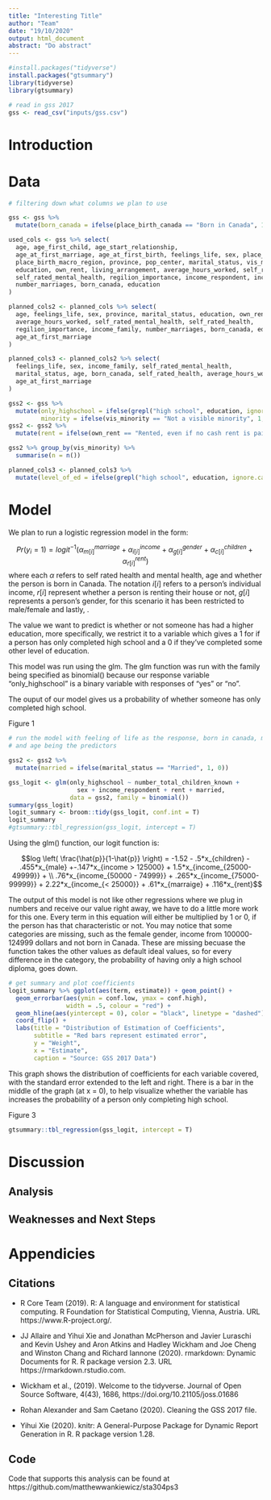 ```yaml
---
title: "Interesting Title"
author: "Team"
date: "19/10/2020"
output: html_document
abstract: "Do abstract"
---
```


```r
#install.packages("tidyverse")
install.packages("gtsummary")
library(tidyverse)
library(gtsummary)
```


```r
# read in gss 2017
gss <- read_csv("inputs/gss.csv")
```


# Introduction

# Data

```r
# filtering down what columns we plan to use

gss <- gss %>% 
  mutate(born_canada = ifelse(place_birth_canada == "Born in Canada", 1, 0))

used_cols <- gss %>% select(
  age, age_first_child, age_start_relationship, 
  age_at_first_marriage, age_at_first_birth, feelings_life, sex, place_birth_canada,
  place_birth_macro_region, province, pop_center, marital_status, vis_minority, 
  education, own_rent, living_arrangement, average_hours_worked, self_rated_health,
  self_rated_mental_health, regilion_importance, income_respondent, income_family,
  number_marriages, born_canada, education
)

planned_cols2 <- planned_cols %>% select(
  age, feelings_life, sex, province, marital_status, education, own_rent,
  average_hours_worked, self_rated_mental_health, self_rated_health, 
  regilion_importance, income_family, number_marriages, born_canada, education,
  age_at_first_marriage
)

planned_cols3 <- planned_cols2 %>% select(
  feelings_life, sex, income_family, self_rated_mental_health,
  marital_status, age, born_canada, self_rated_health, average_hours_worked, education,
  age_at_first_marriage
)

gss2 <- gss %>% 
  mutate(only_highschool = ifelse(grepl("high school", education, ignore.case = T), 1, 0),
         minority = ifelse(vis_minority == "Not a visible minority", 1, 0))
gss2 <- gss2 %>% 
  mutate(rent = ifelse(own_rent == "Rented, even if no cash rent is paid", 1, 0))

gss2 %>% group_by(vis_minority) %>% 
  summarise(n = n())

planned_cols3 <- planned_cols3 %>% 
  mutate(level_of_ed = ifelse(grepl("high school", education, ignore.case = T), 1, 0)) 
```

# Model

We plan to run a logistic regression model in the form:

$$Pr(y_i = 1) = logit^{-1} \left( \alpha^{marriage}_{m[i]} + \alpha^{income}_{i[i]} + \alpha^{gender}_{g[i]} + \alpha^{children}_{c[i]} + \alpha^{rent}_{r[i]}\right)$$
where each $\alpha$ refers to self rated health and mental health, age and whether the person is born in Canada. The notation $i[i]$ refers to a person's individual income, $r[i]$ represent whether a person is renting their house or not, $g[i]$ represents a person's gender, for this scenario it has been restricted to male/female and lastly, .

The value we want to predict is whether or not someone has had a higher education, more specifically, we restrict it to a variable which gives a 1 for if a person has only completed high school and a 0 if they've completed some other level of education.

This model was run using the glm. The glm function was run with the family being specified as binomial() because our response variable "only_highschool" is a binary variable with responses of "yes" or "no".

The ouput of our model gives us a probability of whether someone has only completed high school. 

Figure 1
```r
# run the model with feeling of life as the response, born in canada, mental health, 
# and age being the predictors

gss2 <- gss2 %>% 
  mutate(married = ifelse(marital_status == "Married", 1, 0))

gss_logit <- glm(only_highschool ~ number_total_children_known +
                   sex + income_respondent + rent + married,
                 data = gss2, family = binomial())
summary(gss_logit)
logit_summary <- broom::tidy(gss_logit, conf.int = T)
logit_summary
#gtsummary::tbl_regression(gss_logit, intercept = T)
```

Using the glm() function, our logit function is:

$$log \left( \frac{\hat{p}}{1-\hat{p}} \right) = -1.52 - .5*x_{children}
- .455*x_{male} +-.147*x_{income > 125000} + 1.5*x_{income_{25000-49999}} + \\ .76*x_{income_{50000 - 74999}} + .265*x_{income_{75000-99999}} + 2.22*x_{income_{< 25000}} + .61*x_{marraige} + .116*x_{rent}$$

The output of this model is not like other regressions where we plug in numbers and receive our value right away, we have to do a little more work for this one. Every term in this equation will either be multiplied by 1 or 0, if the person has that characteristic or not. You may notice that some categories are missing, such as the female gender, income from 100000-124999 dollars and not born in Canada. These are missing becuase the function takes the other values as default ideal values, so for every difference in the category, the probability of having only a high school diploma, goes down.


```r
# get summary and plot coefficients
logit_summary %>% ggplot(aes(term, estimate)) + geom_point() + 
  geom_errorbar(aes(ymin = conf.low, ymax = conf.high),
                width = .5, colour = "red") +
  geom_hline(aes(yintercept = 0), color = "black", linetype = "dashed") +
  coord_flip() + 
  labs(title = "Distribution of Estimation of Coefficients",
       subtitle = "Red bars represent estimated error",
       y = "Weight",
       x = "Estimate",
       caption = "Source: GSS 2017 Data")
```

This graph shows the distribution of coefficients for each variable covered, with the standard error extended to the left and right. There is a bar in the middle of the graph (at x = 0), to help visualize whether the variable has increases the probability of a person only completing high school.

Figure 3
```r
gtsummary::tbl_regression(gss_logit, intercept = T)
```


# Discussion

## Analysis

## Weaknesses and Next Steps

# Appendicies

## Citations

- R Core Team (2019). R: A language and environment for statistical computing. R Foundation for
  Statistical Computing, Vienna, Austria. URL https://www.R-project.org/.
  
- JJ Allaire and Yihui Xie and Jonathan McPherson and Javier Luraschi and Kevin Ushey and Aron
  Atkins and Hadley Wickham and Joe Cheng and Winston Chang and Richard Iannone (2020).
  rmarkdown: Dynamic Documents for R. R package version 2.3. URL https://rmarkdown.rstudio.com.

- Wickham et al., (2019). Welcome to the tidyverse. Journal of Open Source Software, 4(43),
  1686, https://doi.org/10.21105/joss.01686
  
- Rohan Alexander and Sam Caetano (2020). Cleaning the GSS 2017 file.

- Yihui Xie (2020). knitr: A General-Purpose Package for Dynamic Report Generation in R. R
  package version 1.28.

## Code
  
Code that supports this analysis can be found at https://github.com/matthewwankiewicz/sta304ps3